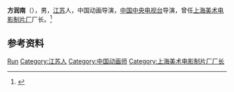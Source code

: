'''方润南'''（{{bd|1942年|12月|2009年|11月27日}}），男，[[江苏|江苏]]人，中国动画导演，[[中国中央电视台|中国中央电视台]]导演，曾任[[上海美术电影制片厂|上海美术电影制片厂]]厂长。<ref>{{Cite book|title=中国电影电视艺术家辞典|author=何厚桢主编|publisher=中国学术期刊（光盘版）电子杂志社|year=2007|isbn=|location=北京|pages=}}</ref>

== 参考资料 ==
{{reflist}}

{{中国人物小作品}}

{{Authority control}}
{{DEFAULTSORT:Fang方}}
[[Category:方姓|Run]]
[[Category:江苏人|Category:江苏人]]
[[Category:中国动画师|Category:中国动画师]]
[[Category:上海美术电影制片厂厂长|Category:上海美术电影制片厂厂长]]